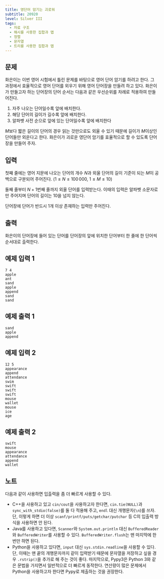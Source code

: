 ```yaml
---
title: 영단어 암기는 괴로워
subtitle: 20920
level: Silver III
tags:
  - 자료 구조
  - 해시를 사용한 집합과 맵
  - 정렬
  - 문자열
  - 트리를 사용한 집합과 맵
---
```


## 문제

화은이는 이번 영어 시험에서 틀린 문제를 바탕으로 영어 단어 암기를 하려고 한다. 그 과정에서 효율적으로 영어 단어를 외우기 위해 영어 단어장을 만들려 하고 있다. 화은이가 만들고자 하는 단어장의 단어 순서는 다음과 같은 우선순위를 차례로 적용하여 만들어진다.

1.  자주 나오는 단어일수록 앞에 배치한다.
2.  해당 단어의 길이가 길수록 앞에 배치한다.
3.  알파벳 사전 순으로 앞에 있는 단어일수록 앞에 배치한다

$M$보다 짧은 길이의 단어의 경우 읽는 것만으로도 외울 수 있기 때문에 길이가 $M$이상인 단어들만 외운다고 한다. 화은이가 괴로운 영단어 암기를 효율적으로 할 수 있도록 단어장을 만들어 주자.

## 입력

첫째 줄에는 영어 지문에 나오는 단어의 개수 $N$과 외울 단어의 길이 기준이 되는 $M$이 공백으로 구분되어 주어진다. ($1 \leq N \leq 100\,000$, $1 \leq M \leq 10$)

둘째 줄부터 $N+1$번째 줄까지 외울 단어를 입력받는다. 이때의 입력은 알파벳 소문자로만 주어지며 단어의 길이는 $10$을 넘지 않는다.

단어장에 단어가 반드시 1개 이상 존재하는 입력만 주어진다.

## 출력

화은이의 단어장에 들어 있는 단어를 단어장의 앞에 위치한 단어부터 한 줄에 한 단어씩 순서대로 출력한다.

## 예제 입력 1

```
7 4
apple
ant
sand
apple
append
sand
sand
```

## 예제 출력 1

```
sand
apple
append
```

## 예제 입력 2

```
12 5
appearance
append
attendance
swim
swift
swift
swift
mouse
wallet
mouse
ice
age
```

## 예제 출력 2

```
swift
mouse
appearance
attendance
append
wallet
```

## 노트

다음과 같이 사용하면 입출력을 좀 더 빠르게 사용할 수 있다.

- C++을 사용하고 있고 `cin/cout`을 사용하고자 한다면, `cin.tie(NULL)`과 `sync_with_stdio(false)`를 둘 다 적용해 주고, `endl` 대신 개행문자(`\n`)를 쓰자. 단, 이렇게 하면 더 이상 `scanf/printf/puts/getchar/putchar` 등 C의 입출력 방식을 사용하면 안 된다.
- Java를 사용하고 있다면, `Scanner`와 `System.out.println` 대신 `BufferedReader`와 `BufferedWriter`를 사용할 수 있다. `BufferedWriter.flush`는 맨 마지막에 한 번만 하면 된다.
- Python을 사용하고 있다면, `input` 대신 `sys.stdin.readline`을 사용할 수 있다. 단, 이때는 맨 끝의 개행문자까지 같이 입력받기 때문에 문자열을 저장하고 싶을 경우 `.rstrip()`을 추가로 해 주는 것이 좋다. 마지막으로, Pypy3은 Python 3와 같은 문법을 가지면서 일반적으로 더 빠르게 동작한다. 연산량이 많은 문제에서 Python을 사용하고자 한다면 Pypy로 제출하는 것을 권장한다.
